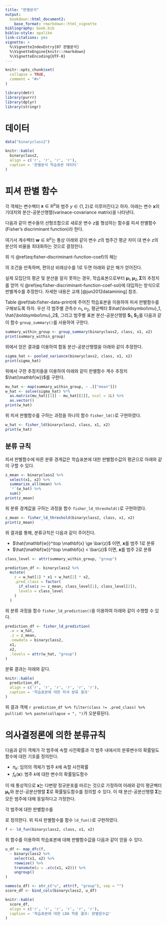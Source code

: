 ```yaml
---
title: "판별분석"
output: 
  bookdown::html_document2:
    base_format: rmarkdown::html_vignette
bibliography: book.bib
biblio-style: apalike
link-citations: yes
vignette: >
  %\VignetteIndexEntry{07 판별분석}
  %\VignetteEngine{knitr::rmarkdown}
  %\VignetteEncoding{UTF-8}
---
```


```r
knitr::opts_chunk$set(
  collapse = TRUE,
  comment = "#>"
)
```

```r
library(dmtr)
library(purrr)
library(dplyr)
library(stringr)
```


# 데이터

```r
data("binaryclass2")
```

```r
knitr::kable(
  binaryclass2,
  align = c('r', 'r', 'r', 'r'),
  caption = '판별분석 학습표본 데이터'
)
```


# 피셔 판별 함수

각 객체는 변수벡터 $\mathbf{x} \in \mathbb{R}^p$와 범주 $y \in \{1, 2\}$로 이루어진다고 하자. 아래는 변수 $\mathbf{x}$의 기대치와 분산-공분산행렬(varinace-covariance matrix)을 나타낸다.

\begin{eqnarray*}
\boldsymbol\mu_1 = E(\mathbf{x} | y = 1)\\
\boldsymbol\mu_2 = E(\mathbf{x} | y = 2)\\
\boldsymbol\Sigma = Var(\mathbf{x} | y = 1) = Var(\mathbf{x} | y = 2)
\end{eqnarray*}

다음과 같이 변수들의 선형조합으로 새로운 변수 $z$를 형성하는 함수를 피셔 판별함수(Fisher's discriminant function)라 한다. 

\begin{equation}
z = \mathbf{w}^\top \mathbf{x} (\#eq:fisher-discriminant-function)
\end{equation}

여기서 계수벡터 $\mathbf{w} \in \mathbb{R}^p$는 통상 아래와 같이 변수 $z$의 범주간 평균 차이 대 변수 $z$의 분산의 비율을 최대화하는 것으로 결정한다.

\begin{equation}
{\arg\!\min}_{\mathbf{w}} \frac{\mathbf{w}^\top ( \boldsymbol\mu_1 - \boldsymbol\mu_2 )}{\mathbf{w}^\top \boldsymbol\Sigma \mathbf{w}} (\#eq:fisher-discriminant-function-coef)
\end{equation}

위 식 \@ref(eq:fisher-discriminant-function-coef)의 해는 

\begin{equation*}
\mathbf{w} \propto \boldsymbol\Sigma^{-1}(\boldsymbol\mu_1 - \boldsymbol\mu_2)
\end{equation*}

의 조건을 만족하며, 편의상 비례상수를 1로 두면 아래와 같은 해가 얻어진다.

\begin{equation}
\mathbf{w} = \boldsymbol\Sigma^{-1}(\boldsymbol\mu_1 - \boldsymbol\mu_2) (\#eq:fisher-discriminant-function-coef-sol)
\end{equation}

실제 모집단의 평균 및 분산을 알지 못하는 경우, 학습표본으로부터 $\boldsymbol\mu_1, \boldsymbol\mu_2, \boldsymbol\Sigma$의 추정치를 얻어 식 \@ref(eq:fisher-discriminant-function-coef-sol)에 대입하는 방식으로 판별계수를 추정한다. 자세한 내용은 교재 [@jun2012datamining] 참조.

Table \@ref(tab:fisher-data-print)에 주어진 학습표본을 이용하여 피셔 판별함수를 구해보도록 하자. 우선 각 범주별 관측수 $n_1, n_2$, 평균벡터 $\hat{\boldsymbol\mu}_1, \hat{\boldsymbol\mu}_2$, 그리고 범주별 표본 분산-공분산행렬 $\mathbf{S}_1, \mathbf{S}_2$를 다음과 같이 함수 `group_summary()`를 사용하여 구한다.

```r
summary_within_group <- group_summary(binaryclass2, class, x1, x2)
print(summary_within_group)
```


위에서 얻은 결과를 이용하여 합동 분산-공분산행렬을 아래와 같이 추정한다.

\begin{equation*}
\hat{\boldsymbol\Sigma} = \mathbf{S}_p = \frac{(n_1 - 1)\mathbf{S}_1 + (n_2 - 1)\mathbf{S}_2}{n_1 + n_2 - 2}
\end{equation*}


```r
sigma_hat <- pooled_variance(binaryclass2, class, x1, x2)
print(sigma_hat)
```


위에서 구한 추정치들을 이용하여 아래와 같이 판별함수 계수 추정치 $\hat{\mathbf{w}}$를 구한다. 
\begin{equation*}
\hat{\mathbf{w}} = \hat{\boldsymbol\Sigma}^{-1}(\hat{\boldsymbol\mu}_1 - \hat{\boldsymbol\mu}_2) 
\end{equation*}

```r
mu_hat <- map(summary_within_group, ~ .[["mean"]])
w_hat <- solve(sigma_hat) %*% 
  as.matrix(mu_hat[[1]] - mu_hat[[2]], ncol = 1L) %>%
  as.vector()
print(w_hat)
```

위 피셔 판별함수를 구하는 과정을 하나의 함수 `fisher_ld()`로 구현하였다.

```r
w_hat <- fisher_ld(binaryclass2, class, x1, x2)
print(w_hat)
```




## 분류 규칙

피셔 판별함수에 따른 분류 경계값은 학습표본에 대한 판별함수값의 평균으로 아래와 같이 구할 수 있다.

\begin{equation*}
\bar{z} = \frac{1}{N} \sum_i^N \hat{\mathbf{w}}^\top \mathbf{x}_i
\end{equation*}

```r
z_mean <- binaryclass2 %>% 
  select(x1, x2) %>% 
  summarize_all(mean) %>%
  `*`(w_hat) %>%
  sum()
print(z_mean)
```

위 분류 경계값을 구하는 과정을 함수 `fisher_ld_threshold()`로 구현하였다.

```r
z_mean <- fisher_ld_threshold(binaryclass2, class, x1, x2)
print(z_mean)
```



위 결과를 통해, 분류규칙은 다음과 같이 주어진다.

- $\hat{\mathbf{w}}^\top \mathbf{x} \ge \bar{z}$ 이면, $\mathbf{x}$를 범주 1로 분류
- $\hat{\mathbf{w}}^\top \mathbf{x} < \bar{z}$ 이면, $\mathbf{x}$를 범주 2로 분류

```r
class_level <- attr(summary_within_group, "group")

prediction_df <- binaryclass2 %>%
  mutate(
    z = w_hat[1] * x1 + w_hat[2] * x2,
    .pred_class = factor(
      if_else(z >= z_mean, class_level[1], class_level[2]), 
      levels = class_level
    )
  )
```

위 분류 과정을 함수 `fisher_ld_prediction()`을 이용하여 아래와 같이 수행할 수 있다.

```r
prediction_df <- fisher_ld_prediction(
  .w = w_hat, 
  .z = z_mean, 
  .newdata = binaryclass2, 
  x1,
  x2,
  .levels = attr(w_hat, "group")
)
```


분류 결과는 아래와 같다.

```r
knitr::kable(
  prediction_df,
  align = c('r', 'r', 'r', 'r', 'r', 'r'),
  caption = '학습표본에 대한 피셔 분류 결과'
)
```

위 결과 객체 `r prediction_df %>% filter(class != .pred_class) %>% pull(id) %>% paste(collapse = ", ")`가 오분류된다.


# 의사결정론에 의한 분류규칙

다음과 같이 객체가 각 범주에 속할 사전확률과 각 범주 내에서의 분류변수의 확률밀도함수에 대한 기호를 정의한다.

- $\pi_k$: 임의의 객체가 범주 $k$에 속할 사전확률
- $f_k(\mathbf{x})$: 범주 $k$에 대한 변수의 확률밀도함수

이 때 통상적으로 $\mathbf{x}$는 다변량 정규분포를 따르는 것으로 가정하여 아래와 같이 평균벡터 $\boldsymbol\mu_k$와 분산-공분산행렬 $\boldsymbol\Sigma$로 확률밀도함수를 정의할 수 있다. 이 때 분산-공분산행렬 $\boldsymbol\Sigma$는 모든 범주에 대해 동일하다고 가정한다.

\begin{equation}
f_k(\mathbf{x}) = \frac{1}{(2\pi)^{p/2}|\boldsymbol\Sigma|^{1/2}} \exp \{ -\frac{1}{2} \left(\mathbf{x} - \boldsymbol\mu_k\right)^\top \boldsymbol\Sigma^{-1} \left(\mathbf{x} - \boldsymbol\mu_k\right) \}
(\#eq:mv-gaussian-dist)
\end{equation}

각 범주에 대한 판별함수를

\begin{equation}
u_k(\mathbf{x}) = \boldsymbol\mu_k^\top \boldsymbol\Sigma^{-1}\mathbf{x} - \frac{1}{2} \boldsymbol\mu_k^\top \boldsymbol\Sigma^{-1} \boldsymbol\mu_k + \ln \pi_k
(\#eq:lda-discriminant-function)
\end{equation}

로 정의한다. 위 피셔 판별함수를 함수 `ld_fun()`로 구현하였다.

```r
f <- ld_fun(binaryclass2, class, x1, x2)
```

위 함수를 이용하여 학습표본에 대해 판별함수값을 다음과 같이 얻을 수 있다.

```r
u_df <- map_dfc(f, 
  ~ binaryclass2 %>% 
    select(x1, x2) %>%
    rowwise() %>%
    transmute(u = .x(c(x1, x2))) %>%
    ungroup()
)

names(u_df) <- str_c("u", attr(f, "group"), sep = "")
score_df <- bind_cols(binaryclass2, u_df)
```


```r
knitr::kable(
  score_df,
  align = c('r', 'r', 'r', 'r', 'r', 'r'),
  caption = '학습표본에 대한 LDA 적용 결과: 판별함수값'
)
```

